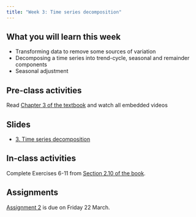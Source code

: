 ```yaml
---
title: "Week 3: Time series decomposition"
---
```


## What you will learn this week

* Transforming data to remove some sources of variation
* Decomposing a time series into trend-cycle, seasonal and remainder components
* Seasonal adjustment

## Pre-class activities

Read [Chapter 3 of the textbook](https://otexts.com/fpp3/decomposition.html) and watch all embedded videos

## Slides

* [3. Time series decomposition](slides/3-decomposition.pdf)

## In-class activities

Complete Exercises 6-11 from [Section 2.10 of the book](https://otexts.com/fpp3/graphics-exercises.html).

## Assignments

[Assignment 2](https://learning.monash.edu/mod/assign/view.php?id=1343917) is due on Friday 22 March.
